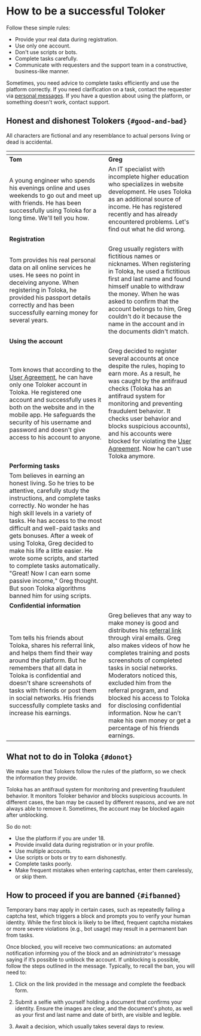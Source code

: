 # How to be a successful Toloker

Follow these simple rules:

- Provide your real data during registration.
- Use only one account.
- Don't use scripts or bots.
- Complete tasks carefully.
- Communicate with requesters and the support team in a constructive, business-like manner.

<Note mode="tip" title="Tip">

Sometimes, you need advice to complete tasks efficiently and use the platform correctly. If you need clarification on a task, contact the requester via [personal messages](http://toloka.yandex.com/messages). If you have a question about using the platform, or something doesn't work, contact support.

</Note>

## Honest and dishonest Tolokers `{#good-and-bad}`

All characters are fictional and any resemblance to actual persons living or dead is accidental.

| <img src="https://tlkfrontprod.azureedge.net/portal-production/static/uploaded/images/1676733315923/1676733315923_original_svg.svg" alt="" /> | <img src="https://tlkfrontprod.azureedge.net/portal-production/static/uploaded/images/1676733314901/1676733314901_original_svg.svg" alt="" /> |
| ----- | ----- |
| **Tom** | **Greg** |
| A young engineer who spends his evenings online and uses weekends to go out and meet up with friends. He has been successfully using Toloka for a long time. We'll tell you how. | An IT specialist with incomplete higher education who specializes in website development. He uses Toloka as an additional source of income. He has registered recently and has already encountered problems. Let's find out what he did wrong. |
| **Registration** | |
| Tom provides his real personal data on all online services he uses. He sees no point in deceiving anyone. When registering in Toloka, he provided his passport details correctly and has been successfully earning money for several years. | Greg usually registers with fictitious names or nicknames. When registering in Toloka, he used a fictitious first and last name and found himself unable to withdraw the money. When he was asked to confirm that the account belongs to him, Greg couldn't do it because the name in the account and in the documents didn't match. |
| **Using the account** | |
| Tom knows that according to the [User Agreement](https://toloka.ai/tolokers/legal/user-agreement/), he can have only one Toloker account in Toloka. He registered one account and successfully uses it both on the website and in the mobile app. He safeguards the security of his username and password and doesn't give access to his account to anyone. | Greg decided to register several accounts at once despite the rules, hoping to earn more. As a result, he was caught by the antifraud checks (Toloka has an antifraud system for monitoring and preventing fraudulent behavior. It checks user behavior and blocks suspicious accounts), and his accounts were blocked for violating the [User Agreement](https://toloka.ai/tolokers/legal/user-agreement/). Now he can't use Toloka anymore. |
| **Performing tasks** | |
| Tom believes in earning an honest living. So he tries to be attentive, carefully study the instructions, and complete tasks correctly. No wonder he has high skill levels in a variety of tasks. He has access to the most difficult and well-paid tasks and gets bonuses. After a week of using Toloka, Greg decided to make his life a little easier. He wrote some scripts, and started to complete tasks automatically. "Great! Now I can earn some passive income," Greg thought. But soon Toloka algorithms banned him for using scripts. |
| **Confidential information** | |
| Tom tells his friends about Toloka, shares his referral link, and helps them find their way around the platform. But he remembers that all data in Toloka is confidential and doesn't share screenshots of tasks with friends or post them in social networks. His friends successfully complete tasks and increase his earnings. | Greg believes that any way to make money is good and distributes his [referral link](../referal) through viral emails. Greg also makes videos of how he completes training and posts screenshots of completed tasks in social networks. Moderators noticed this, excluded him from the referral program, and blocked his access to Toloka for disclosing confidential information. Now he can't make his own money or get a percentage of his friends earnings. |

## What not to do in Toloka `{#donot}`
We make sure that Tolokers follow the rules of the platform, so we check the information they provide.

Toloka has an antifraud system for monitoring and preventing fraudulent behavior. It monitors Toloker behavior and blocks suspicious accounts. In different cases, the ban may be caused by different reasons, and we are not always able to remove it. Sometimes, the account may be blocked again after unblocking.

So do not:

- Use the platform if you are under 18.
- Provide invalid data during registration or in your profile.
- Use multiple accounts.
- Use scripts or bots or try to earn dishonestly.
- Complete tasks poorly.
- Make frequent mistakes when entering captchas, enter them carelessly, or skip them.

## How to proceed if you are banned `{#ifbanned}`
Temporary bans may apply in certain cases, such as repeatedly failing a captcha test, which triggers a block and prompts you to verify your human identity. While the first block is likely to be lifted, frequent captcha mistakes or more severe violations (e.g., bot usage) may result in a permanent ban from tasks.

Once blocked, you will receive two communications: an automated notification informing you of the block and an administrator's message saying if it’s possible to unblock the account. If unblocking is possible, follow the steps outlined in the message. Typically, to recall the ban, you will need to:

1. Click on the link provided in the message and complete the feedback form.

1. Submit a selfie with yourself holding a document that confirms your identity. Ensure the images are clear, and the document's photo, as well as your first and last name and date of birth, are visible and legible.

1. Await a decision, which usually takes several days to review.
